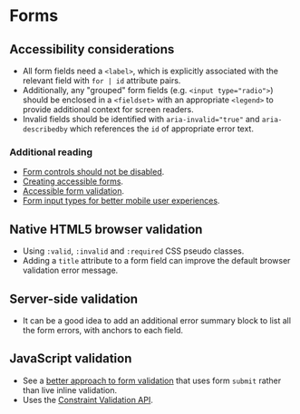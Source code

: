 
<Meta of={Form} />

# Forms

## Accessibility considerations
- All form fields need a `<label>`, which is explicitly associated with the relevant field with `for | id` attribute pairs.
- Additionally, any "grouped" form fields (e.g. `<input type="radio">`) should be enclosed in a `<fieldset>` with an appropriate `<legend>` to provide additional context for screen readers.
- Invalid fields should be identified with `aria-invalid="true"` and `aria-describedby` which references the `id` of appropriate error text.

### Additional reading
- [Form controls should not be disabled](https://adrianroselli.com/2024/02/dont-disable-form-controls.html).
- [Creating accessible forms](https://webaim.org/techniques/forms/controls).
- [Accessible form validation](https://www.smashingmagazine.com/2023/02/guide-accessible-form-validation/).
- [Form input types for better mobile user experiences](https://css-tricks.com/better-form-inputs-for-better-mobile-user-experiences/).

## Native HTML5 browser validation
- Using `:valid`, `:invalid` and `:required` CSS pseudo classes.
- Adding a `title` attribute to a form field can improve the default browser validation error message.

<Canvas of={Form.Form} />
<Controls of={Form.Form} />

## Server-side validation
- It can be a good idea to add an additional error summary block to list all the form errors, with anchors to each field.

<Canvas of={FormNoArgs.FormServerValidation} />

## JavaScript validation
- See a [better approach to form validation](https://adamsilver.io/blog/the-problem-with-live-validation-and-what-to-do-instead/) that uses form `submit` rather than live inline validation.
- Uses the [Constraint Validation API](https://developer.mozilla.org/en-US/docs/Learn/Forms/Form_validation#validating_forms_using_javascript).

<Canvas of={FormNoArgs.FormJSValidation} />
